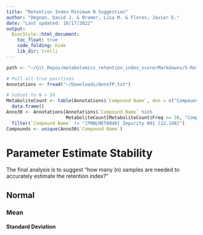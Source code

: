 ```yaml
---
title: "Retention Index Minimum N Suggestion"
author: "Degnan, David J. & Bramer, Lisa M. & Flores, Javier E."
date: "Last updated: 10/17/2022"
output:
  BiocStyle::html_document:
    toc_float: true
    code_folding: hide
    lib_dir: trelli
---
```


```r
path <- "~/Git_Repos/metabolomics_retention_index_score/Markdowns/5-Retention-Index-Minimum-N-Suggestion/"
```

```r
# Pull all true positives 
Annotations <- fread("~/Downloads/AnnoTP.txt")

# Subset to N > 30
MetaboliteCount <- table(Annotations$`Compound Name`, dnn = c("Compound.Name")) %>%
  data.frame() 
Anno30 <- Annotations[Annotations$`Compound Name` %in% 
                      MetaboliteCount[MetaboliteCount$Freq >= 30, "Compound.Name"],] %>%
  filter(`Compound Name` != "[PNNLMET0040] Impurity 001 [12.148]")
Compounds <- unique(Anno30$`Compound Name`)
```

# Parameter Estimate Stability 

The final analysis is to suggest "how many (n) samples are needed to accurately estimate
the retention index?" 

## Normal 

### Mean

#### Standard Deviation











